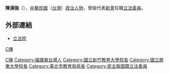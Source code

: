 {{Infobox_officeholder
| name = 陳漢強
| image name =
| width = 
| now = 中華民國（台灣）政治人士 
| period = 
| sex = 男 
| nationality  = {{ROC}}
| Native place = [[福建省|福建省]][[龙岩市|龍岩]]
| date of birth = {{birth date and age|1937|7|3}}
| party = {{np}}
| place of birth = {{TWN}} 
| educate = 
*國立政治大學教育系研究所碩士<br><span style="color: blue;">(1961年)</span>
*國立政治大學教育系畢業<br><span style="color: blue;">(1959年)</span>
| past = 
*馬里蘭大學研究
*美國哥倫比亞大學研究
*臺灣省政府教育廳股長<br><span style="color: blue;">(1961年-)</span>
*臺灣省政府教育廳第四科科長<br><span style="color: blue;">(-1972年)</span>
*臺灣省政府輔導團團長
*省立屏東師範專科學校校長<br><span style="color: blue;">(1972年-1981年)</span>
*臺灣省政府教育廳副廳長<br><span style="color: blue;">(1981年-1986年)</span>
*臺北市政府教育局局長<br><span style="color: blue;">(1986年8月-1991年2月28日)</span>
*國立新竹師範學院校長<br><span style="color: blue;">(1991年2月1日-1996年2月1日)</span>
*立法院（第三屆）委員<br><span style="color: blue;">(1996年-1999年)</span>
}}
'''陳漢強'''（{{bd|1937年|7月3日|catIdx=C}}），[[中華民國|中華民國]]（[[台灣|台灣]]）[[政治人物|政治人物]]，曾經代表[[新黨|新黨]]任職[[立法委員|立法委員]]。

==外部連結==
*[http://www.ly.gov.tw/ly/01_introduce/0103_leg/leg_main/leg_ver01_01.jsp?ItemNO=01030100&lgno=00101&stage=3 立法院] {{Wayback|url=http://www.ly.gov.tw/ly/01_introduce/0103_leg/leg_main/leg_ver01_01.jsp?ItemNO=01030100&lgno=00101&stage=3 |date=20070930221509 }}

{{leader|[[顏秉璵|顏秉璵]]|'''[[臺灣省立新竹師範學院|臺灣省立新竹師範學院]]'''校長<br/>1991.02～1991.07|改制成[[國立新竹師範學院|國立新竹師範學院]]}}
{{leader|原[[臺灣省立新竹師範學院|臺灣省立新竹師範學院]]改制|'''[[國立新竹師範學院|國立新竹師範學院]]'''校長<br/>1991.07～1996.02|[[黃讚坤|黃讚坤]]<br/>（代理）}}
{{TW-poli-bio-stub}}
[[Category:第三屆立法院立法委員|C陳]]
[[category:國立政治大學校友|C陳]]
[[Category:福建裔台灣人|Category:福建裔台灣人]]
[[Category:國立新竹教育大學校長|Category:國立新竹教育大學校長]]
[[Category:國立屏東大學校長|Category:國立屏東大學校長]]
[[Category:臺北市教育局局長|Category:臺北市教育局局長]]
[[Category:民主聯盟籍立法委員|Category:民主聯盟籍立法委員]]